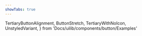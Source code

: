 ```yaml
---
showTabs: true
---
```


  TertiaryButtonAlignment,
  ButtonStretch,
  TertiaryWithNoIcon,
  UnstyledVariant,
} from 'Docs/uilib/components/button/Examples'

<VisibleWhenVisualTest>
  <TertiaryButtonAlignment />
  <ButtonStretch />
  <TertiaryWithNoIcon />
  <UnstyledVariant />
</VisibleWhenVisualTest>
